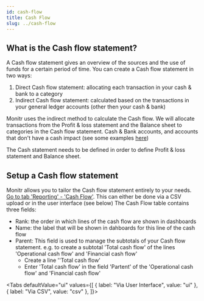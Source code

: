 ```yaml
---
id: cash-flow
title: Cash Flow
slug: ../cash-flow
---
```




## What is the Cash flow statement?
A Cash flow statement gives an overview of the sources and the use of funds for a certain period of time.
You can create a Cash flow statement in two ways:
1. Direct Cash flow statement: allocating each transaction in your cash & bank to a category
1. Indirect Cash flow statement: calculated based on the transactions in your general ledger accounts (other then your cash & bank)

Monitr uses the indirect method to calculate the Cash flow. We will allocate transactions from the Profit & loss statement and the Balance sheet to categories in the Cash flow statement.
Cash & Bank accounts, and accounts that don't have a cash impact (see some examples [here](/examples-cf))

<MessageBar>The Cash statement needs to be defined in order to define Profit & loss statement and Balance sheet.</MessageBar>

## Setup a Cash flow statement
Monitr allows you to tailor the Cash flow statement entirely to your needs. [Go to tab 'Reporting' - 'Cash Flow'](https://app.monitr.be/dashboard/organisations/entities/definitions/mapping).
This can either be done via a CSV upload or in the user interface (see below)
The Cash Flow table contains three fields:
- Rank: the order in which lines of the cash flow are shown in dashboards
- Name: the label that will be shown in dahboards for this line of the cash flow
- Parent: This field is used to manage the subtotals of your Cash flow statement. e.g. to create a subtotal 'Total cash flow'  of the lines 'Operational cash flow' and 'Financial cash flow'
    - Create a line ''Total cash flow'
    - Enter 'Total cash flow' in the field 'Partent' of the 'Operational cash flow' and 'Financial cash flow'



<Tabs
  defaultValue="ui"
  values={[
    { label: "Via User Interface", value: "ui" },
    { label: "Via CSV", value: "csv" },
  ]}>
<TabItem value="csv">
    <CashFlowTabCSV />
</TabItem>
<TabItem value="ui">
    <CashFlowTabUI />
</TabItem>
</Tabs>